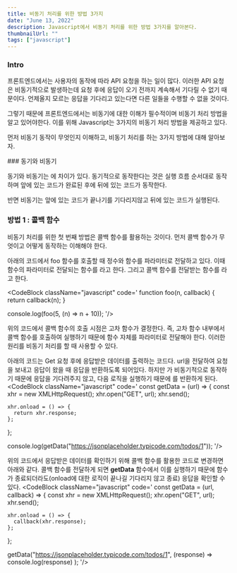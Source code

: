 ```yaml
---
title: 비동기 처리를 위한 방법 3가지
date: "June 13, 2022"
description: Javascript에서 비동기 처리를 위한 방법 3가지를 알아본다.
thumbnailUrl: ""
tags: ["javascript"]
---
```


### Intro

프론트엔드에서는 사용자의 동작에 따라 API 요청을 하는 일이 많다. 이러한 API 요청은 비동기적으로 발생하는데 요청 후에 응답이 오기 전까지 계속해서 기다릴 수 없기 때문이다. 언제올지 모르는 응답을 기다리고 있는다면 다른 일들을 수행할 수 없을 것이다.


그렇기 때문에 프론트엔드에서는 비동기에 대한 이해가 필수적이며 비동기 처리 방법을 알고 있어야한다. 이를 위해 Javascript는 3가지의 비동기 처리 방법을 제공하고 있다. 


먼저 비동기 동작이 무엇인지 이해하고, 비동기 처리를 하는 3가지 방법에 대해 알아보자.

<Divider />
### 동기와 비동기

동기와 비동기는 <Strong text="순서 보장"></Strong> 에 차이가 있다. 동기적으로 동작한다는 것은 실행 흐름 순서대로 동작하며 앞에 있는 코드가 완료된 후에 뒤에 있는 코드가 동작한다.

반면 비동기는 앞에 있는 코드가 끝나기를 기다리지않고 뒤에 있는 코드가 실행된다.

<Divider />

### 방법 1 : 콜백 함수
비동기 처리를 위한 첫 번째 방법은 콜백 함수를 활용하는 것이다. 먼저 콜백 함수가 무엇이고 어떻게 동작하는 이해해야 한다.

아래의 코드에서 foo 함수를 호출할 때 정수와 함수를 파라미터로 전달하고 있다. 이때 함수의 파라미터로 전달되는 함수를 <Strong text="콜백 함수"></Strong>라고 한다. 그리고 콜백 함수를 전달받는 함수를 <Strong text="고차 함수"></Strong>라고 한다.

<CodeBlock className="javascript" code='
function foo(n, callback) {
  return callback(n);
}

console.log(foo(5, (n) => n + 10));
'/>

위의 코드에서 콜백 함수의 호출 시점은 고차 함수가 결정한다. 즉, 고차 함수 내부에서 콜백 함수를 호출하여 실행하기 때문에 함수 자체를 파라미터로 전달해야 한다. 이러한 원리를 비동기 처리를 할 때 사용할 수 있다.


아래의 코드는 Get 요청 후에 응답받은 데이터를 출력하는 코드다. url을 전달하여 요청을 보내고 응답이 왔을 때 응답을 반환하도록 되어있다.  하지만 <Strong text="onload"></Strong> 가 비동기적으로 동작하기 때문에 응답을 기다려주지 않고, 다음 로직을 실행하기 때문에 <Strong text="undefined"></Strong> 를 반환하게 된다.
<CodeBlock className="javascript" code='
const getData = (url) => {
    const xhr = new XMLHttpRequest();
    xhr.open("GET", url);
    xhr.send();

    xhr.onload = () => {
      return xhr.response;
    };
  };
  
console.log(getData("https://jsonplaceholder.typicode.com/todos/1"));
'/>

위의 코드에서 응답받은 데이터를 확인하기 위해 콜백 함수를 활용한 코드로 변경하면 아래와 같다. 콜백 함수를 전달하게 되면 **getData** 함수에서 이를 실행하기 때문에 함수가 종료되더라도(onload에 대한 로직이 끝나길 기다리지 않고 종료) 응답을 확인할 수 있다.
<CodeBlock className="javascript" code='
const getData = (url, callback) => {
    const xhr = new XMLHttpRequest();
    xhr.open("GET", url);
    xhr.send();

    xhr.onload = () => {
      callback(xhr.response);
    };
  };
 
getData("https://jsonplaceholder.typicode.com/todos/1", (response) =>
    console.log(response)
);
'/>